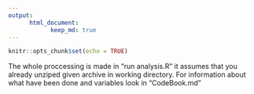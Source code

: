 ```yaml
---
output: 
      html_document: 
            keep_md: true
---
```

```r
knitr::opts_chunk$set(echo = TRUE)
```

The whole proccessing is made in "run analysis.R" it assumes that you already unziped given archive in working directory.  For information about what have been done and variables look in "CodeBook.md"